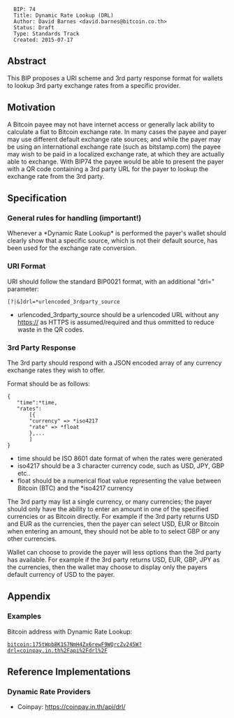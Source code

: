 <pre>
  BIP: 74
  Title: Dynamic Rate Lookup (DRL)
  Author: David Barnes <david.barnes@bitcoin.co.th>
  Status: Draft
  Type: Standards Track
  Created: 2015-07-17
</pre>

==Abstract==
This BIP proposes a URI scheme and 3rd party response format for wallets to lookup 3rd party exchange rates from a specific provider.

==Motivation==
A Bitcoin payee may not have internet access or generally lack ability to calculate a fiat to Bitcoin exchange rate.  
In many cases the payee and payer may use different default exchange rate sources; and while the payer may be using an international exchange rate (such as bitstamp.com) the payee may wish to be paid in a localized exchange rate, at which they are actually able to exchange.
With BIP74 the payee would be able to present the payer with a QR code containing a 3rd party URL for the payer to lookup the exchange rate from the 3rd party.

==Specification==

=== General rules for handling (important!) ===

Whenever a *Dynamic Rate Lookup* is performed the payer's wallet should clearly show that a specific source, which is not their default source, has been used for the exchange rate conversion.

=== URI Format ===

URI should follow the standard BIP0021 format, with an additional "drl=" parameter:

 [?|&]drl=*urlencoded_3rdparty_source
 
*urlencoded_3rdparty_source should be a urlencoded URL without any https:// as HTTPS is assumed/required and thus ommitted to reduce waste in the QR codes.

=== 3rd Party Response ===

The 3rd party should respond with a JSON encoded array of any currency exchange rates they wish to offer.

Format should be as follows:
 {
 	"time":*time,
 	"rates":
 		[{
 		"currency" => *iso4217
 		"rate" => *float
 		},...
 		]
 }
 
*time should be ISO 8601 date format of when the rates were generated
*iso4217 should be a 3 character currency code, such as USD, JPY, GBP etc..
*float should be a numerical float value representing the value between Bitcoin (BTC) and the *iso4217 currency

The 3rd party may list a single currency, or many currencies; the payer should only have the ability to enter an amount in one of the specified currencies or as Bitcoin directly.
For example if the 3rd party returns USD and EUR as the currencies, then the payer can select USD, EUR or Bitcoin when entering an amount, they should not be able to to select GBP or any other currencies.

Wallet can choose to provide the payer will less options than the 3rd party has available.
For example if the 3rd party returns USD, EUR, GBP, JPY as the currencies, then the wallet may choose to display only the payers default currency of USD to the payer.

== Appendix ==
=== Examples ===

Bitcoin address with Dynamic Rate Lookup:
 bitcoin:175tWpb8K1S7NmH4Zx6rewF9WQrcZv245W?drl=coinpay.in.th%2Fapi%2Fdrl%2F

== Reference Implementations ==
=== Dynamic Rate Providers ===
* Coinpay:  https://coinpay.in.th/api/drl/

